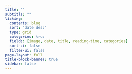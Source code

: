```yaml
---
title: ""
subtitle: ""
listing:
  contents: blog
  sort: "date desc"
  type: grid
  categories: true
  fields: [image, date, title, reading-time, categories]
  sort-ui: false
  filter-ui: false
page-layout: full
title-block-banner: true
sidebar: false
---
```



